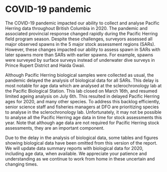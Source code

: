 # COVID-19 pandemic
<!-- COPIED FROM DATA SUMMARIES; NEEDS UPDATING -->

The COVID-19 pandemic impacted our ability to collect and analyse Pacific Herring data throughout British Columbia in 2020. 
The pandemic and associated provincial response changed rapidly during the Pacific Herring field program season. 
Despite these challenges, surveyors assessed all major observed spawns in the 5 major stock assessment regions (SARs). 
However, these changes impacted our ability to assess spawn in SARs with later spawns more than SARs with earlier spawns. 
For example, spawns were surveyed by surface surveys instead of underwater dive surveys in Prince Rupert District and Haida Gwaii.

Although Pacific Herring biological samples were collected as usual, the pandemic delayed the analysis of biological data for all SARs. 
This delay is most notable for age data which are analysed at the sclerochronology lab at the Pacific Biological Station.
This lab closed on March 16th, and resumed limited ageing analysis on July 6th. 
This resulted in delayed Pacific Herring ages for 2020, and many other species. 
To address this backlog efficiently, senior science staff and fisheries managers at DFO are prioritizing species to analyse in the sclerochronology lab. 
Unfortunately, it may not be possible to analyse all the Pacific Herring age data in time for stock assessments this year. 
Note that although age data are not required for Pacific Herring stock assessments, they are an important component.

Due to the delay in the analysis of biological data, some tables and figures showing biological data have been omitted from this version of the report. 
We will update data summary reports with biological data for 2020, including age data, when available. 
We appreciate your patience and understanding as we continue to work from home in these uncertain and changing times.
